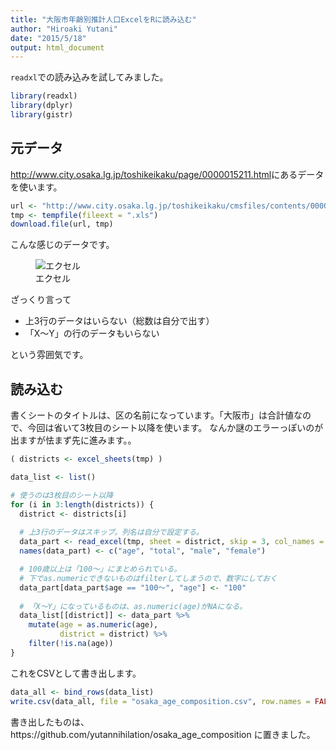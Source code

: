 ```yaml
---
title: "大阪市年齢別推計人口ExcelをRに読み込む"
author: "Hiroaki Yutani"
date: "2015/5/18"
output: html_document
---
```


`readxl`での読み込みを試してみました。

```r
library(readxl)
library(dplyr)
library(gistr)
```

## 元データ

[http://www.city.osaka.lg.jp/toshikeikaku/page/0000015211.html](大阪市市政　年齢別推計人口)にあるデータを使います。

```r
url <- "http://www.city.osaka.lg.jp/toshikeikaku/cmsfiles/contents/0000015/15211/suikei-nennrei2013-2014.xls"
tmp <- tempfile(fileext = ".xls")
download.file(url, tmp)
```

こんな感じのデータです。

![エクセル](excel.png)

ざっくり言って

* 上3行のデータはいらない（総数は自分で出す）
* 「X～Y」の行のデータもいらない

という雰囲気です。

## 読み込む

書くシートのタイトルは、区の名前になっています。「大阪市」は合計値なので、今回は省いて3枚目のシート以降を使います。
なんか謎のエラーっぽいのが出ますが怯まず先に進みます。。

```r
( districts <- excel_sheets(tmp) )
```

```r
data_list <- list()

# 使うのは3枚目のシート以降
for (i in 3:length(districts)) {
  district <- districts[i]
  
  # 上3行のデータはスキップ。列名は自分で設定する。
  data_part <- read_excel(tmp, sheet = district, skip = 3, col_names = FALSE)
  names(data_part) <- c("age", "total", "male", "female")

  # 100歳以上は「100～」にまとめられている。
  # 下でas.numericできないものはfilterしてしまうので、数字にしておく
  data_part[data_part$age == "100～", "age"] <- "100"
  
  # 「X～Y」になっているものは、as.numeric(age)がNAになる。
  data_list[[district]] <- data_part %>%
    mutate(age = as.numeric(age),
           district = district) %>%
    filter(!is.na(age))
}
```

これをCSVとして書き出します。

```r
data_all <- bind_rows(data_list)
write.csv(data_all, file = "osaka_age_composition.csv", row.names = FALSE)
```

書き出したものは、https://github.com/yutannihilation/osaka_age_composition に置きました。